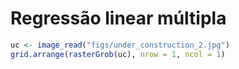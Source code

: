 # Regressão linear múltipla {#regresmultipla}

```r
uc <- image_read("figs/under_construction_2.jpg")
grid.arrange(rasterGrob(uc), nrow = 1, ncol = 1)
```

